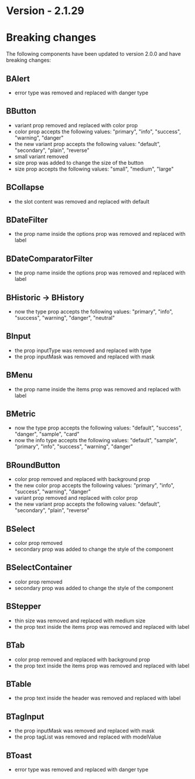 # Version - 2.1.29

# Breaking changes
The following components have been updated to version 2.0.0 and have breaking changes:

## BAlert
  - error type was removed and replaced with danger type

## BButton
  - variant prop removed and replaced with color prop
  - color prop accepts the following values: "primary", "info", "success", "warning", "danger"
  - the new variant prop accepts the following values: "default", "secondary", "plain", "reverse"
  - small variant removed
  - size prop was added to change the size of the button
  - size prop accepts the following values: "small", "medium", "large"

## BCollapse
  - the slot content was removed and replaced with default

## BDateFilter
  - the prop name inside the options prop was removed and replaced with label

## BDateComparatorFilter
  - the prop name inside the options prop was removed and replaced with label

## BHistoric -> BHistory
  - now the type prop accepts the following values: "primary", "info", "success", "warning", "danger", "neutral"

## BInput
  - the prop inputType was removed and replaced with type
  - the prop inputMask was removed and replaced with mask

## BMenu
  - the prop name inside the items prop was removed and replaced with label

## BMetric
  - now the type prop accepts the following values: "default", "success", "danger", "sample", "card"
  - now the info type accepts the following values: "default", "sample", "primary", "info", "success", "warning", "danger"

## BRoundButton
  - color prop removed and replaced with background prop
  - the new color prop accepts the following values: "primary", "info", "success", "warning", "danger"
  - variant prop removed and replaced with color prop
  - the new variant prop accepts the following values: "default", "secondary", "plain", "reverse"

## BSelect
  - color prop removed
  - secondary prop was added to change the style of the component

## BSelectContainer
  - color prop removed
  - secondary prop was added to change the style of the component

## BStepper
  - thin size was removed and replaced with medium size
  - the prop text inside the items prop was removed and replaced with label

## BTab
  - color prop removed and replaced with background prop
  - the prop text inside the items prop was removed and replaced with label

## BTable
  - the prop text inside the header was removed and replaced with label

## BTagInput
  - the prop inputMask was removed and replaced with mask
  - the prop tagList was removed and replaced with modelValue

## BToast
  - error type was removed and replaced with danger type